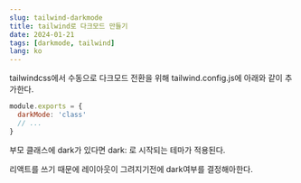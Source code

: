 ```yaml
---
slug: tailwind-darkmode
title: tailwind로 다크모드 만들기
date: 2024-01-21
tags: [darkmode, tailwind]
lang: ko
---
```


tailwindcss에서 수동으로 다크모드 전환을 위해 tailwind.config.js에 아래와 같이 추가한다.

```js
module.exports = {
  darkMode: 'class'
  // ...
}
```
부모 클래스에 dark가 있다면 dark: 로 시작되는 테마가 적용된다.

리액트를 쓰기 때문에 레이아웃이 그려지기전에 dark여부를 결정해아한다.

